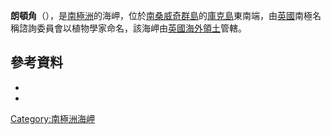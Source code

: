 {{coord|59|28|S|27|9|W|source:GNIS|display=title}}

'''朗頓角'''（{{lang-en|Longton Point}}），是[[南極洲|南極洲]]的海岬，位於[[南桑威奇群島|南桑威奇群島]]的[[庫克島_(南桑威奇群島)|庫克島]]東南端，由[[英國|英國]]南極名稱諮詢委員會以植物學家命名，該海岬由[[英國海外領土|英國海外領土]]管轄。

==參考資料==
*{{cite gnis | type = antarid | id = 9013| name = Longton Point | accessdate = 2013-07-02}}
*{{usgs-gazetteer|id=9013}}

{{Antarctica-geo-stub}}
[[Category:南極洲海岬|Category:南極洲海岬]]
